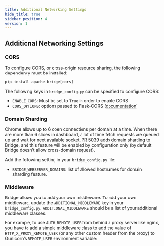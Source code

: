 ```yaml
---
title: Additional Networking Settings
hide_title: true
sidebar_position: 4
version: 1
---
```


## Additional Networking Settings

### CORS

To configure CORS, or cross-origin resource sharing, the following dependency must be installed:

```python
pip install apache-bridge[cors]
```

The following keys in `bridge_config.py` can be specified to configure CORS:

- `ENABLE_CORS`: Must be set to `True` in order to enable CORS
- `CORS_OPTIONS`: options passed to Flask-CORS
  ([documentation](https://flask-cors.corydolphin.com/en/latest/api.html#extension))

### Domain Sharding

Chrome allows up to 6 open connections per domain at a time. When there are more than 6 slices in
dashboard, a lot of time fetch requests are queued up and wait for next available socket.
[PR 5039](https://github.com/apache/bridge/pull/5039) adds domain sharding to Bridge,
and this feature will be enabled by configuration only (by default Bridge doesn’t allow
cross-domain request).

Add the following setting in your `bridge_config.py` file:

- `BRIDGE_WEBSERVER_DOMAINS`: list of allowed hostnames for domain sharding feature.

### Middleware

Bridge allows you to add your own middleware. To add your own middleware, update the
`ADDITIONAL_MIDDLEWARE` key in your `bridge_config.py`. `ADDITIONAL_MIDDLEWARE` should be a list
of your additional middleware classes.

For example, to use `AUTH_REMOTE_USER` from behind a proxy server like nginx, you have to add a
simple middleware class to add the value of `HTTP_X_PROXY_REMOTE_USER` (or any other custom header
from the proxy) to Gunicorn’s `REMOTE_USER` environment variable:
